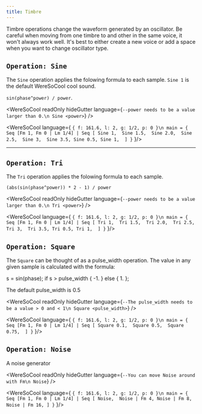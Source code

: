 ```yaml
---
title: Timbre
---
```


Timbre operations change the waveform generated by an oscillator. Be careful when moving from one timbre to and other in the same voice, it won't always work well. It's best to either create a new voice or add a space when you want to change oscillator type.

## `Operation: Sine` 

The `Sine` operation applies the folowing formula to each sample. `Sine 1` is the default WereSoCool cool sound. 

`sin(phase^power) / power`.


<WereSoCool
  readOnly
  hideGutter
  language={`--power needs to be a value larger than 0.\n
  Sine <power>`}
/>


<WereSoCool language={
`{ f: 161.6, l: 2, g: 1/2, p: 0 }\n
main = {
  Seq [Fm 1, Fm 0 | Lm 1/4]
  | Seq [
    Sine 1, 
    Sine 1.5, 
    Sine 2.0, 
    Sine 2.5, 
    Sine 3, 
    Sine 3.5,
    Sine 0.5,
    Sine 1, 
  ]
}`
}/>

---

## `Operation: Tri` 

The `Tri` operation applies the folowing formula to each sample. 

`(abs(sin(phase^power)) * 2 - 1) / power` 

<WereSoCool
  readOnly
  hideGutter
  language={`--power needs to be a value larger than 0.\n
  Tri <power>`}
/>


<WereSoCool language={
`{ f: 161.6, l: 2, g: 1/2, p: 0 }\n
main = {
  Seq [Fm 1, Fm 0 | Lm 1/4]
  | Seq [
    Tri 1, 
    Tri 1.5, 
    Tri 2.0, 
    Tri 2.5, 
    Tri 3, 
    Tri 3.5,
    Tri 0.5,
    Tri 1, 
  ]
}`
}/>

## `Operation: Square` 

The `Square` can be thought of as a pulse_width operation. The value in any given sample is calculated with the
formula:

s = sin(phase);
if s > pulse_width { -1. } else { 1. };

The default pulse_width is 0.5

<WereSoCool
  readOnly
  hideGutter
  language={`--The pulse_width needs to be a value > 0 and < 1\n
  Square <pulse_width>`}
/>


<WereSoCool language={
`{ f: 161.6, l: 2, g: 1/2, p: 0 }\n
main = {
  Seq [Fm 1, Fm 0 | Lm 1/4]
  | Seq [
    Square 0.1, 
    Square 0.5, 
    Square 0.75, 
  ]
}`
}/>

## `Operation: Noise` 

A noise generator

<WereSoCool
  readOnly
  hideGutter
  language={`--You can move Noise around with Fm\n
  Noise`}
/>


<WereSoCool language={
`{ f: 161.6, l: 2, g: 1/2, p: 0 }\n
main = {
  Seq [Fm 1, Fm 0 | Lm 1/4]
  | Seq [
    Noise, 
    Noise | Fm 4,
    Noise | Fm 8,
    Noise | Fm 16,
  ]
}`
}/>
